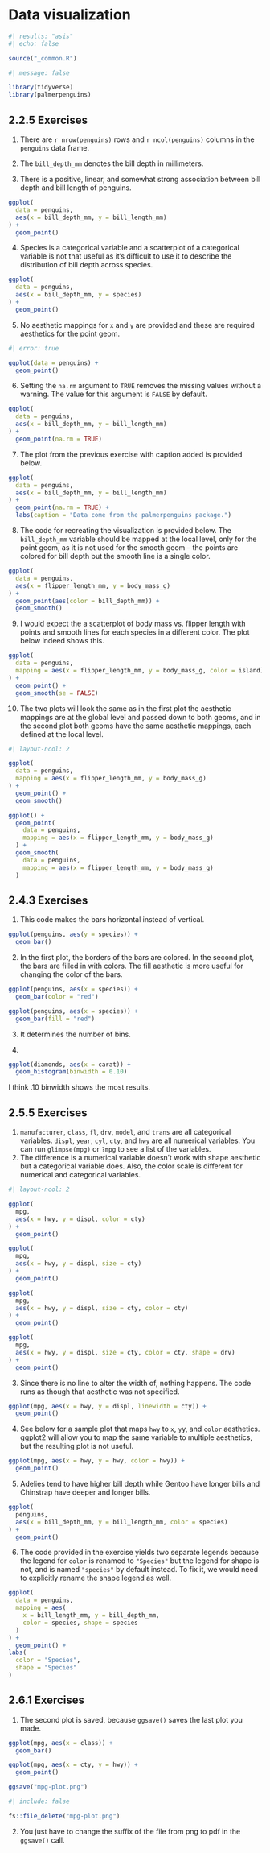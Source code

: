 # Data visualization {#sec-data-visualization}

```r
#| results: "asis"
#| echo: false

source("_common.R")
```

```r
#| message: false

library(tidyverse)
library(palmerpenguins)
```

## 2.2.5 Exercises {.unnumbered}

1.  There are `r nrow(penguins)` rows and `r ncol(penguins)` columns in the `penguins` data frame.

2.  The `bill_depth_mm` denotes the bill depth in millimeters.

3.  There is a positive, linear, and somewhat strong association between bill depth and bill length of penguins.

```r
ggplot(
  data = penguins, 
  aes(x = bill_depth_mm, y = bill_length_mm)
) + 
  geom_point()

```

4.  Species is a categorical variable and a scatterplot of a categorical variable is not that useful as it's difficult to use it to describe the distribution of bill depth across species.

```r
ggplot(
  data = penguins, 
  aes(x = bill_depth_mm, y = species)
) + 
  geom_point()
```

5.  No aesthetic mappings for `x` and `y` are provided and these are required aesthetics for the point geom.

```r
#| error: true

ggplot(data = penguins) + 
  geom_point()
```

6.  Setting the `na.rm` argument to `TRUE` removes the missing values without a warning. The value for this argument is `FALSE` by default.

```r
ggplot(
  data = penguins, 
  aes(x = bill_depth_mm, y = bill_length_mm)
) + 
  geom_point(na.rm = TRUE)
```

7.  The plot from the previous exercise with caption added is provided below.

```r
ggplot(
  data = penguins,
  aes(x = bill_depth_mm, y = bill_length_mm)
) +
  geom_point(na.rm = TRUE) +
  labs(caption = "Data come from the palmerpenguins package.")
```

8.  The code for recreating the visualization is provided below. The `bill_depth_mm` variable should be mapped at the local level, only for the point geom, as it is not used for the smooth geom -- the points are colored for bill depth but the smooth line is a single color.

```r
ggplot(
  data = penguins,
  aes(x = flipper_length_mm, y = body_mass_g)
) +
  geom_point(aes(color = bill_depth_mm)) + 
  geom_smooth()
```

9.  I would expect the a scatterplot of body mass vs. flipper length with points and smooth lines for each species in a different color. The plot below indeed shows this.

```r
ggplot(
  data = penguins,
  mapping = aes(x = flipper_length_mm, y = body_mass_g, color = island)
) +
  geom_point() +
  geom_smooth(se = FALSE)
```

10. The two plots will look the same as in the first plot the aesthetic mappings are at the global level and passed down to both geoms, and in the second plot both geoms have the same aesthetic mappings, each defined at the local level.

```r
#| layout-ncol: 2

ggplot(
  data = penguins,
  mapping = aes(x = flipper_length_mm, y = body_mass_g)
) +
  geom_point() +
  geom_smooth()

ggplot() +
  geom_point(
    data = penguins,
    mapping = aes(x = flipper_length_mm, y = body_mass_g)
  ) +
  geom_smooth(
    data = penguins,
    mapping = aes(x = flipper_length_mm, y = body_mass_g)
  )
```

## 2.4.3 Exercises {.unnumbered}

1.  This code makes the bars horizontal instead of vertical.

```r
ggplot(penguins, aes(y = species)) + 
  geom_bar()
```

2.  In the first plot, the borders of the bars are colored. In the second plot, the bars are filled in with colors. The fill aesthetic is more useful for changing the color of the bars.

```r
ggplot(penguins, aes(x = species)) +
  geom_bar(color = "red")
```

```r
ggplot(penguins, aes(x = species)) +
  geom_bar(fill = "red")
```

3.  It determines the number of bins.

4.  

```r
ggplot(diamonds, aes(x = carat)) +
  geom_histogram(binwidth = 0.10)
```

I think .10 binwidth shows the most results.

## 2.5.5 Exercises {.unnumbered}

1.  `manufacturer`, `class`, `fl`, `drv`, `model`, and `trans` are all categorical variables. `displ`, `year`, `cyl`, `cty`, and `hwy` are all numerical variables. You can run `glimpse(mpg)` or `?mpg` to see a list of the variables.
2.  The difference is a numerical variable doesn't work with shape aesthetic but a categorical variable does. Also, the color scale is different for numerical and categorical variables.

```r
#| layout-ncol: 2

ggplot(
  mpg, 
  aes(x = hwy, y = displ, color = cty)
) + 
  geom_point()

ggplot(
  mpg, 
  aes(x = hwy, y = displ, size = cty)
) + 
  geom_point()

ggplot(
  mpg, 
  aes(x = hwy, y = displ, size = cty, color = cty)
) + 
  geom_point()

ggplot(
  mpg, 
  aes(x = hwy, y = displ, size = cty, color = cty, shape = drv)
) + 
  geom_point()
```

3.  Since there is no line to alter the width of, nothing happens. The code runs as though that aesthetic was not specified.

```r
ggplot(mpg, aes(x = hwy, y = displ, linewidth = cty)) + 
  geom_point()
```

4.  See below for a sample plot that maps `hwy` to `x`, `y`y, and `color` aesthetics. ggplot2 will allow you to map the same variable to multiple aesthetics, but the resulting plot is not useful.

```r
ggplot(mpg, aes(x = hwy, y = hwy, color = hwy)) + 
  geom_point()
```

5.  Adelies tend to have higher bill depth while Gentoo have longer bills and Chinstrap have deeper and longer bills.

```r
ggplot(
  penguins,
  aes(x = bill_depth_mm, y = bill_length_mm, color = species)
) + 
  geom_point()
```

6.  The code provided in the exercise yields two separate legends because the legend for `color` is renamed to `"Species"` but the legend for shape is not, and is named `"species"` by default instead. To fix it, we would need to explicitly rename the shape legend as well.

```r
ggplot(
  data = penguins,
  mapping = aes(
    x = bill_length_mm, y = bill_depth_mm, 
    color = species, shape = species
  )
) +
  geom_point() +
labs(
  color = "Species",
  shape = "Species"
)
```

## 2.6.1 Exercises {.unnumbered}

1.  The second plot is saved, because `ggsave()` saves the last plot you made.

```r
ggplot(mpg, aes(x = class)) +
  geom_bar()

ggplot(mpg, aes(x = cty, y = hwy)) +
  geom_point()

ggsave("mpg-plot.png")
```

```r
#| include: false

fs::file_delete("mpg-plot.png")
```

2.  You just have to change the suffix of the file from png to pdf in the `ggsave()` call.
